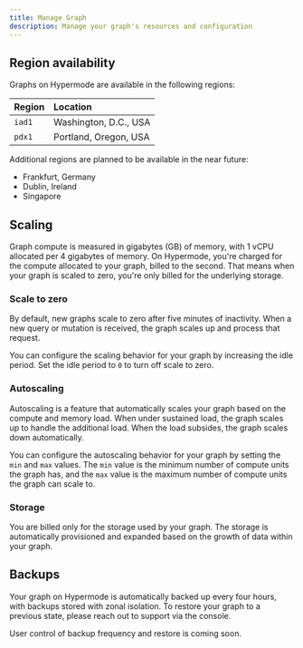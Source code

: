```yaml
---
title: Manage Graph
description: Manage your graph's resources and configuration
---
```


## Region availability

Graphs on Hypermode are available in the following regions:

| Region | Location              |
| :----- | :-------------------- |
| `iad1` | Washington, D.C., USA |
| `pdx1` | Portland, Oregon, USA |

Additional regions are planned to be available in the near future:

- Frankfurt, Germany
- Dublin, Ireland
- Singapore

## Scaling

Graph compute is measured in gigabytes (GB) of memory, with 1 vCPU allocated per
4 gigabytes of memory. On Hypermode, you're charged for the compute allocated to
your graph, billed to the second. That means when your graph is scaled to zero,
you're only billed for the underlying storage.

### Scale to zero

By default, new graphs scale to zero after five minutes of inactivity. When a
new query or mutation is received, the graph scales up and process that request.

You can configure the scaling behavior for your graph by increasing the idle
period. Set the idle period to `0` to turn off scale to zero.

### Autoscaling

Autoscaling is a feature that automatically scales your graph based on the
compute and memory load. When under sustained load, the graph scales up to
handle the additional load. When the load subsides, the graph scales down
automatically.

You can configure the autoscaling behavior for your graph by setting the `min`
and `max` values. The `min` value is the minimum number of compute units the
graph has, and the `max` value is the maximum number of compute units the graph
can scale to.

### Storage

You are billed only for the storage used by your graph. The storage is
automatically provisioned and expanded based on the growth of data within your
graph.

## Backups

Your graph on Hypermode is automatically backed up every four hours, with
backups stored with zonal isolation. To restore your graph to a previous state,
please reach out to support via the console.

<Note>User control of backup frequency and restore is coming soon.</Note>
